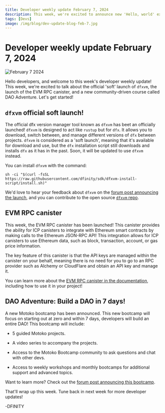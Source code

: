 ```yaml
---
title: Developer weekly update February 7, 2024
description: This week, we're excited to announce new 'Hello, world' examples, some huge developer documentation updates, and a new community demo showcasing ETH and ICP.
tags: [Devs]
image: /img/blog/dev-update-blog-feb-7.jpg
---
```


# Developer weekly update February 7, 2024

![February 7 2024](../../static/img/blog/dev-update-blog-feb-7.jpg)

Hello developers, and welcome to this week's developer weekly update! This week, we're excited to talk about the official 'soft' launch of `dfxvm`, the launch of the EVM RPC canister, and a new community-driven course called DAO Adventure. Let's get started!


## `dfxvm` official soft launch!

The official dfx version manager tool known as `dfxvm` has beet an officially launched! `dfxvm` is designed to act like `rustup` but for `dfx`. It allows you to download, switch between, and manage different versions of `dfx` between projects. `dfxvm` is considered as a 'soft launch', meaning that it's available for download and use, but the `dfx` installation script still downloads and installs `dfx` as it has in the past. Soon, it will be updated to use `dfxvm` instead.

You can install `dfxvm` with the command:

```
sh -ci "$(curl -fsSL https://raw.githubusercontent.com/dfinity/sdk/dfxvm-install-script/install.sh)"
```

We'd love to hear your feedback about `dfxvm` on the [forum post announcing the launch](https://forum.dfinity.org/t/introducing-the-dfx-version-manager/27408), and you can contribute to the open source [`dfxvm` repo](https://github.com/dfinity/dfxvm).

## EVM RPC canister

This week, the EVM RPC canister has been launched! This canister provides the ability for ICP canisters to integrate with Ethereum smart contracts by making calls to the Ethereum JSON-RPC API! This integration allows for ICP canisters to use Ethereum data, such as block, transaction, account, or gas price information.

The key feature of this canister is that the API keys are managed within the canister on your behalf, meaning there is no need for you to go to an RPC provider such as Alchemy or CloudFlare and obtain an API key and manage it.

You can learn more about the [EVM RPC canister in the documentation](/docs/building-apps/chain-fusion/ethereum/evm-rpc/evm-rpc-canister), including how to use it in your project!

## DAO Adventure: Build a DAO in 7 days!

A new Motoko bootcamp has been announced. This new bootcamp will focus on starting out at zero and within 7 days, developers will build an entire DAO! This bootcamp will include:

- 5 guided Motoko projects.

- A video series to accompany the projects.

- Access to the Motoko Bootcamp community to ask questions and chat with other devs.

- Access to weekly workshops and monthly bootcamps for additional support and advanced topics.

Want to learn more? Check out the [forum post announcing this bootcamp](https://forum.dfinity.org/t/announcing-the-dao-adventure-build-a-dao-in-7-days/27218).

That'll wrap up this week. Tune back in next week for more developer updates!

-DFINITY